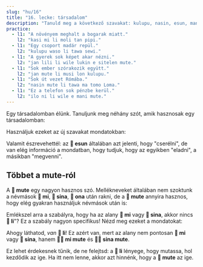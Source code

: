 ```yaml
---
slug: "hu/16"
title: "16. lecke: társadalom"
description: "Tanuld meg a következő szavakat: kulupu, nasin, esun, mani, moli, mute!"
practice:
  - l1: "A növényem meghalt a bogarak miatt."
    l2: "kasi mi li moli tan pipi."
  - l1: "Egy csoport madár repül."
    l2: "kulupu waso li tawa sewi."
  - l1: "A gyerek sok képet akar nézni."
    l2: "jan lili li wile lukin e sitelen mute."
  - l1: "Sok ember szórakozik együtt."
    l2: "jan mute li musi lon kulupu."
  - l1: "Sok út vezet Rómába."
    l2: "nasin mute li tawa ma tomo Loma."
  - l1: "Ez a telefon sok pénzbe kerül."
    l2: "ilo ni li wile e mani mute."
---
```



Egy társadalomban élünk. Tanuljunk meg néhány szót, amik hasznosak egy társadalomban:

<List>
  <Word sl="kulupu" m="közösség, csapat, csoport" />
  <Word sl="nasin" m="út, mód, hagyomány, ösvény" />
  <Word sl="esun" m="cserélni, kereskedni; piac, bolt" />
  <Word sl="mani" m="pénz, értékes dolog" />
  <Word sl="moli" m="halott; megöl" />
  <Word sl="mute" m="sok, nagyon" />
</List>

Használjuk ezeket az új szavakat mondatokban:

<List>
  <Sentence sl="nasin mute li lon." m="Sok hagyomány van." />
  <Sentence sl="jan li pali lon kulupu." m="Az emberek csapatokban dolgoznak." />
  <Sentence sl="len pona li wile e mani mute." m="Jó ruhákhoz sok pénz kell." />
  <Sentence sl="jan mute li moli tan utala suli." m="Sok ember halt meg a háború miatt."/>
  <Sentence sl="mi wile esun e soweli mi." m="El akarom adni a tehenemet." />
  <Sentence sl="mi wile ala esun e soweli sina." m="Nem akarom megvenni a tehenedet." />
</List>

Valamit észrevehettél: az **󱤋 esun** általában azt jelenti, hogy "cserélni", de van elég információ a mondatban, hogy tudjuk, hogy az egyikben "eladni", a másikban "megvenni".

## Többet a mute-ról

A **󱤼 mute** egy nagyon hasznos szó. Mellékneveket általában nem szoktunk a névmások **󱤴 mi**, **󱥞 sina**, **󱥆 ona** után rakni, de a **󱤼 mute** annyira hasznos, hogy elég gyakran használjuk névmások után is:

<List>
  <Word sl="mi mute" m="mi, sokunk" />
  <Sentence sl="kulupu pali li jo e mi mute." m="Sokunk van a munkásszakszervezetben." />
  <Word sl="sina mute" m="ti" />
  <Sentence sl="ona li ken sitelen e sina mute." m="Ő fotózni tud titeket." />
</List>

Emlékszel arra a szabályra, hogy ha az alany **󱤴 mi** vagy **󱥞 sina**, akkor nincs **󱤧 li**"? Ez a szabály nagyon specifikus! Nézd meg ezeket a mondatokat:

<List>
  <Sentence sl="mi mute li kalama musi." m="Zenélünk." />
  <Sentence sl="sina mute li sona e ni." m="Sokatok tudja ezt." />
</List>

Ahogy láthatod, *van* **󱤧 li**! Ez azért van, mert az alany nem pontosan **󱤴 mi** vagy **󱥞 sina**, hanem **󱤴󱤼 mi mute** és **󱥞󱤼 sina mute**.

Ez lehet érdekesnek tűnik, de ne felejtsd: a **󱤧 li** lényege, hogy mutassa, hol kezdődik az ige. Ha itt nem lenne, akkor azt hinnénk, hogy a **󱤼 mute** az ige.

<Practice exercises={frontmatter.practice} client:load />
